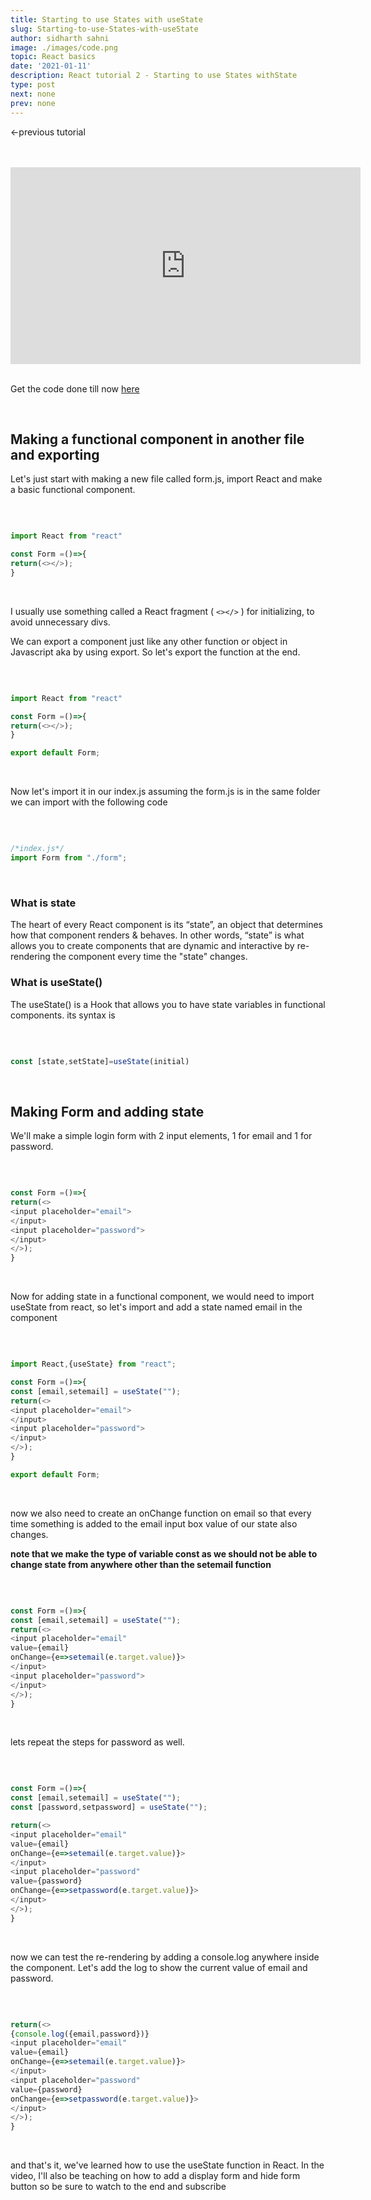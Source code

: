 ```yaml
---
title: Starting to use States with useState
slug: Starting-to-use-States-with-useState
author: sidharth sahni
image: ./images/code.png
topic: React basics
date: '2021-01-11'
description: React tutorial 2 - Starting to use States withState 
type: post  
next: none
prev: none
---
```


<div class="Mdxcontainer">

<AniLink cover direction="up" duration={1} to="/creating-your-first-react-app">&larr;previous tutorial</AniLink>

<br/>
<br/>

<div class="youtube">

<iframe width="560" height="315" src="https://www.youtube.com/embed/8KqGgoXD-tQ" frameborder="0" allow="accelerometer; autoplay; clipboard-write; encrypted-media; gyroscope; picture-in-picture" allowfullscreen></iframe>

</div>

<br/>

Get the code done till now <a href="https://github.com/deevo-sage/React-basics/tree/React-tutorial-1" class="read-link">here</a>

<br/>

## Making a functional component in another file and exporting

Let's just start with making a new file called form.js, import React and make a basic functional component.

<br/>

<div class="code-block">

``` Javascript

import React from "react"

const Form =()=>{
return(<></>);
}

```

</div>

<br/>

I usually use something called a <Styleda href="https://reactjs.org/docs/fragments.html">React fragment</Styleda> ( ``` <></> ``` ) for initializing, to avoid unnecessary divs.

We can export a component just like any other function or object in Javascript aka by using export. So let's export the function at the end.

<br/>

<div class="code-block">

``` Javascript 

import React from "react"

const Form =()=>{
return(<></>);
}

export default Form;

```

</div>

<br/>

Now let's import it in our index.js assuming the form.js is in the same folder we can import with the following code

<br/>

<div class="code-block">

``` Javascript 

/*index.js*/
import Form from "./form";

```

</div>

<br/>

### What is state

The heart of every React component is its “state”, an object that determines how that component renders & behaves. In other words, “state” is what allows you to create components that are dynamic and interactive by re-rendering the component every time the "state" changes.

### What is useState()

The useState() is a Hook that allows you to have state variables in functional components. its syntax is 

<br/>

<div class="code-block">

``` Javascript 

const [state,setState]=useState(initial)

```

</div>

<br/>

## Making Form and adding state

We'll make a simple login form with 2 input elements, 1 for email and 1 for password.

<br/>

<div class="code-block">

``` Javascript 

const Form =()=>{
return(<>
<input placeholder="email">
</input>
<input placeholder="password">
</input>
</>);
}

```

</div>

<br/>

Now for adding state in a functional component, we would need to import useState from react, so let's import and add a state named email in the component 


<br/>

<div class="code-block">

``` Javascript 

import React,{useState} from "react";

const Form =()=>{
const [email,setemail] = useState("");
return(<>
<input placeholder="email">
</input>
<input placeholder="password">
</input>
</>);
}

export default Form;

```

</div>

<br/>

now we also need to create an onChange function on email so that every time something is added to the email input box value of our state also changes.

**note that we make the type of variable const as we should not be able to change state from anywhere other than the setemail function** 

<br/>

<div class="code-block">

``` Javascript 

const Form =()=>{
const [email,setemail] = useState("");
return(<>
<input placeholder="email" 
value={email}
onChange={e=>setemail(e.target.value)}>
</input>
<input placeholder="password">
</input>
</>);
}

```

</div>

<br/>

lets repeat the steps for password as well.

<br/>

<div class="code-block">

``` Javascript 

const Form =()=>{
const [email,setemail] = useState("");
const [password,setpassword] = useState("");

return(<>
<input placeholder="email" 
value={email}
onChange={e=>setemail(e.target.value)}>
</input>
<input placeholder="password" 
value={password} 
onChange={e=>setpassword(e.target.value)}>
</input>
</>);
}

```

</div>

<br/>

now we can test the re-rendering by adding a console.log anywhere inside the component. Let's add the log to show the current value of email and password.

<br/>

<div class="code-block">

``` Javascript 

return(<>
{console.log({email,password})}
<input placeholder="email" 
value={email}
onChange={e=>setemail(e.target.value)}>
</input>
<input placeholder="password" 
value={password} 
onChange={e=>setpassword(e.target.value)}>
</input>
</>);
}

```

</div>

<br/>

and that's it, we've learned how to use the useState function in React. In the video, I'll also be teaching on how to add a display form and hide form button so be sure to watch to the end and subscribe 

</div>
